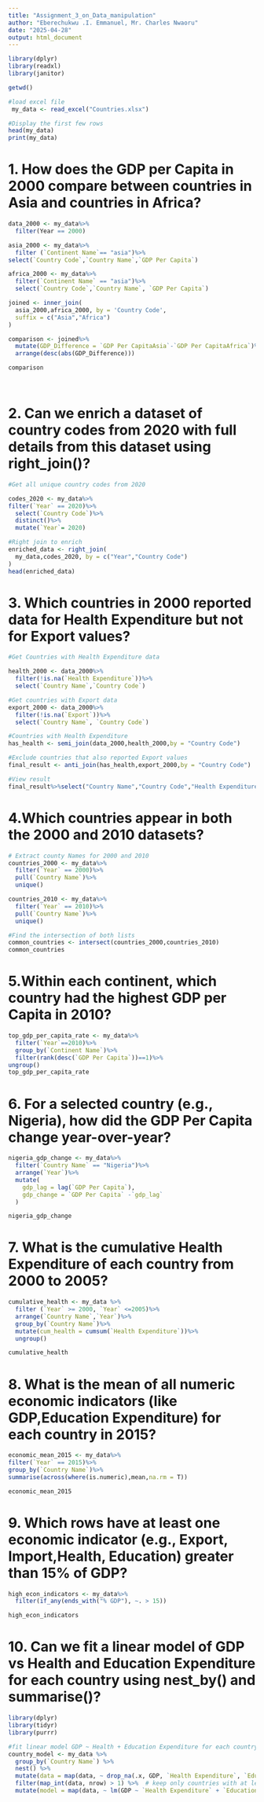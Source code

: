 ---
title: "Assignment_3_on_Data_manipulation"
author: "Eberechukwu .I. Emmanuel, Mr. Charles Nwaoru"
date: "2025-04-28"
output: html_document
---

```{r setup, include=FALSE}
library(dplyr)
library(readxl)
library(janitor)
```

```{r, include=FALSE}
getwd()
```

```{r, load_excel_data, include=FALSE}
#load excel file
 my_data <- read_excel("Countries.xlsx")

#Display the first few rows
head(my_data)
print(my_data)
```

# 1. How does the GDP per Capita in 2000 compare between countries in Asia and countries in Africa?
```{r}
data_2000 <- my_data%>%
  filter(Year == 2000)

asia_2000 <- my_data%>%
  filter (`Continent Name`== "asia")%>%
select(`Country Code`,`Country Name`,`GDP Per Capita`)

africa_2000 <- my_data%>%
  filter(`Continent Name` == "asia")%>%
  select(`Country Code`,`Country Name`, `GDP Per Capita`)

joined <- inner_join(
  asia_2000,africa_2000, by = 'Country Code',
  suffix = c("Asia","Africa")
)

comparison <- joined%>%
  mutate(GDP_Difference = `GDP Per CapitaAsia`-`GDP Per CapitaAfrica`)%>%
  arrange(desc(abs(GDP_Difference)))

comparison
  



```

# 2. Can we enrich a dataset of country codes from 2020 with full details from this dataset using right_join()?
```{r}
#Get all unique country codes from 2020

codes_2020 <- my_data%>%
filter(`Year` == 2020)%>%
  select(`Country Code`)%>%
  distinct()%>%
  mutate(`Year`= 2020)

#Right join to enrich
enriched_data <- right_join(
  my_data,codes_2020, by = c("Year","Country Code")
)
head(enriched_data)
```

# 3.   Which countries in 2000 reported data for Health Expenditure but not for Export values?
```{r}
#Get Countries with Health Expenditure data

health_2000 <- data_2000%>%
  filter(!is.na(`Health Expenditure`))%>%
  select(`Country Name`,`Country Code`)

#Get countries with Export data
export_2000 <- data_2000%>%
  filter(!is.na(`Export`))%>%
  select(`Country Name`, `Country Code`)

#Countries with Health Expenditure
has_health <- semi_join(data_2000,health_2000,by = "Country Code")

#Exclude countries that also reported Export values 
final_result <- anti_join(has_health,export_2000,by = "Country Code")

#View result
final_result%>%select("Country Name","Country Code","Health Expenditure")
```


# 4.Which countries appear in both the 2000 and 2010 datasets?
```{r}
# Extract county Names for 2000 and 2010
countries_2000 <- my_data%>%
  filter(`Year` == 2000)%>%
  pull(`Country Name`)%>%
  unique()

countries_2010 <- my_data%>%
  filter(`Year` == 2010)%>%
  pull(`Country Name`)%>%
  unique()

#Find the intersection of both lists
common_countries <- intersect(countries_2000,countries_2010)
common_countries
```

# 5.Within each continent, which country had the highest GDP per Capita  in 2010?
```{r}
top_gdp_per_capita_rate <- my_data%>%
  filter(`Year`==2010)%>%
  group_by(`Continent Name`)%>%
  filter(rank(desc(`GDP Per Capita`))==1)%>%
ungroup()
top_gdp_per_capita_rate
```


# 6. For a selected country (e.g., Nigeria), how did the GDP Per Capita change year-over-year?
```{r}
nigeria_gdp_change <- my_data%>%
  filter(`Country Name` == "Nigeria")%>%
  arrange(`Year`)%>%
  mutate(
    gdp_lag = lag(`GDP Per Capita`),
    gdp_change = `GDP Per Capita` -`gdp_lag`
  )

nigeria_gdp_change
```

# 7.  What is the cumulative Health Expenditure of each country from 2000 to 2005?
```{r}
cumulative_health <- my_data %>%
  filter (`Year` >= 2000, `Year` <=2005)%>%
  arrange(`Country Name`,`Year`)%>%
  group_by(`Country Name`)%>%
  mutate(cum_health = cumsum(`Health Expenditure`))%>%
  ungroup()

cumulative_health

```


# 8. What is the mean of all numeric economic indicators (like GDP,Education Expenditure) for each country in 2015?  
```{r}
economic_mean_2015 <- my_data%>%
filter(`Year` == 2015)%>%
group_by(`Country Name`)%>%
summarise(across(where(is.numeric),mean,na.rm = T))

economic_mean_2015
```


# 9. Which rows have at least one economic indicator (e.g., Export, Import,Health, Education) greater than 15% of GDP?
```{r}
high_econ_indicators <- my_data%>%
  filter(if_any(ends_with("% GDP"), ~. > 15))

high_econ_indicators
```



# 10. Can we fit a linear model of GDP vs Health and Education Expenditure for each country using nest_by() and summarise()?
```{r}
library(dplyr)
library(tidyr)
library(purrr)

#fit linear model GDP ~ Health + Education Expenditure for each country
country_model <- my_data %>%
  group_by(`Country Name`) %>%
  nest() %>%
  mutate(data = map(data, ~ drop_na(.x, GDP, `Health Expenditure`, `Education Expenditure`))) %>%
  filter(map_int(data, nrow) > 1) %>%  # keep only countries with at least 2 rows
  mutate(model = map(data, ~ lm(GDP ~ `Health Expenditure` + `Education Expenditure`, data = .)))

```

